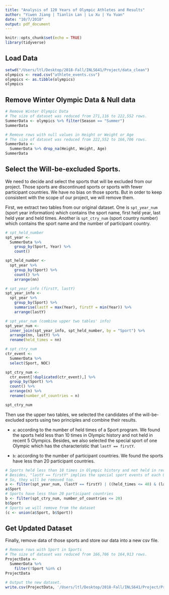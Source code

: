 ```yaml
---
title: "Analysis of 120 Years of Olympic Athletes and Results"
author: "Yiwen Jiang | Tianlin Lan | Lu Xu | Yu Yuan"
date: "10/7/2018"
output: pdf_document
---
```


```r
knitr::opts_chunk$set(echo = TRUE)
library(tidyverse)
```

## Load Data

```r
setwd("/Users/ltl/Desktop/2018-Fall/INLS641/Project/data_clean")
olympics <- read.csv("athlete_events.csv")
olympics <- as.tibble(olympics)
olympics
```

## Remove Winter Olympic Data & Null data

```r
# Remove Winter Olympic Data
# The size of dataset was reduced from 271,116 to 222,552 rows.
SummerData <- olympics %>% filter(Season == "Summer")
SummerData

# Remove rows with null values in Height or Weight or Age
# The size of dataset was reduced from 222,552 to 166,706 rows.
SummerData <- 
  SummerData %>% drop_na(Height, Weight, Age)
SummerData
```

## Select the Will-be-excluded Sports.

We need to decide and select the sports that will be excluded from our project. Those sports are discontinued sports or sports with fewer participant countries. We have no bias on those sports. But in order to keep consistent with the scope of our project, we will remove them.

First, we extract two tables from our original dataset. One is `spt_year_num` (sport year information) which contains the sport name, first held year, last held year and held times. Another is `spt_ctry_num` (sport country number) which contains the sport name and the number of participant country.

```r
# spt_held_number
spt_year <- 
  SummerData %>%
    group_by(Sport, Year) %>%
    count()

spt_held_number <-
  spt_year %>%
    group_by(Sport) %>%
    count() %>%
    arrange(nn)

# spt_year_info (firstY, lastY)
spt_year_info <-
  spt_year %>%
    group_by(Sport) %>%
    summarise(lastY = max(Year), firstY = min(Year)) %>%
    arrange(lastY)

# spt_year_num (combine upper two tables' info)
spt_year_num <-
  inner_join(spt_year_info, spt_held_number, by = "Sport") %>%
  arrange(nn, lastY) %>%
  rename(held_times = nn)

# spt_ctry_num
ctr_event <- 
  SummerData %>% 
  select(Sport, NOC)

spt_ctry_num <- 
  ctr_event[!duplicated(ctr_event),] %>%
  group_by(Sport) %>%
  count() %>%
  arrange(n) %>%
  rename(number_of_countries = n)

spt_ctry_num
```

Then use the upper two tables, we selected the candidates of the will-be-excluded sports using two principles and combine their results.

* `a`: according to the number of held times of a Sport program. We found the sports held less than 10 times in Olympic history and not held in recent 5 Olympics. Besides, we also selected the special sport of one Olympic which has the characteristic that `lastY == firstY`.

* `b`: according to the number of participant countries. We found the sports have less than 20 participant countries.

```r
# Sports held less than 10 times in Olympic history and not held in recent 5 Olympics. 
# Besides, "lastY == firstY" implies the special sport events of each Olympic.
# So, they will be removed too.
a <- filter(spt_year_num, (lastY == firstY) | ((held_times <= 40) & (lastY < 1996)))
a$Sport
# Sports have less than 20 participant countries
b <- filter(spt_ctry_num, number_of_countries <= 20)
b$Sport
# Sports we will remove from the dataset
(c <- union(a$Sport, b$Sport))
```

## Get Updated Dataset

Finally, remove data of those sports and store our data into a new csv file.

```r
# Remove rows with Sport in Sports
# The size of dataset was reduced from 166,706 to 164,913 rows.
ProjectData <- 
  SummerData %>%
    filter(!Sport %in% c)
ProjectData

# Output the new dataset.
write.csv(ProjectData, '/Users/ltl/Desktop/2018-Fall/INLS641/Project/Project_Data.csv')

```

